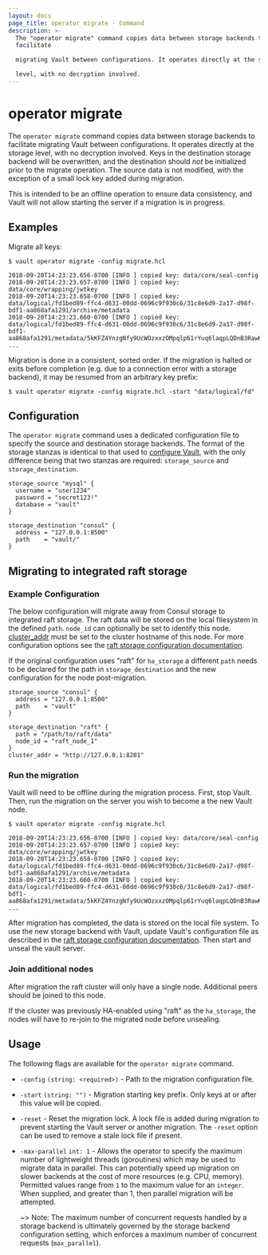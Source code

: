```yaml
---
layout: docs
page_title: operator migrate - Command
description: >-
  The "operator migrate" command copies data between storage backends to
  facilitate

  migrating Vault between configurations. It operates directly at the storage

  level, with no decryption involved.
---
```


# operator migrate

The `operator migrate` command copies data between storage backends to facilitate
migrating Vault between configurations. It operates directly at the storage
level, with no decryption involved. Keys in the destination storage backend will
be overwritten, and the destination should _not_ be initialized prior to the
migrate operation. The source data is not modified, with the exception of a small lock
key added during migration.

This is intended to be an offline operation to ensure data consistency, and Vault
will not allow starting the server if a migration is in progress.

## Examples

Migrate all keys:

```shell-session
$ vault operator migrate -config migrate.hcl

2018-09-20T14:23:23.656-0700 [INFO ] copied key: data/core/seal-config
2018-09-20T14:23:23.657-0700 [INFO ] copied key: data/core/wrapping/jwtkey
2018-09-20T14:23:23.658-0700 [INFO ] copied key: data/logical/fd1bed89-ffc4-d631-00dd-0696c9f930c6/31c8e6d9-2a17-d98f-bdf1-aa868afa1291/archive/metadata
2018-09-20T14:23:23.660-0700 [INFO ] copied key: data/logical/fd1bed89-ffc4-d631-00dd-0696c9f930c6/31c8e6d9-2a17-d98f-bdf1-aa868afa1291/metadata/5kKFZ4YnzgNfy9UcWOzxxzOMpqlp61rYuq6laqpLQDnB3RawKpqi7yBTrawj1P
...
```

Migration is done in a consistent, sorted order. If the migration is halted or
exits before completion (e.g. due to a connection error with a storage backend),
it may be resumed from an arbitrary key prefix:

```shell-session
$ vault operator migrate -config migrate.hcl -start "data/logical/fd"
```

## Configuration

The `operator migrate` command uses a dedicated configuration file to specify the source
and destination storage backends. The format of the storage stanzas is identical
to that used to [configure Vault](/docs/configuration/storage),
with the only difference being that two stanzas are required: `storage_source` and `storage_destination`.

```hcl
storage_source "mysql" {
  username = "user1234"
  password = "secret123!"
  database = "vault"
}

storage_destination "consul" {
  address = "127.0.0.1:8500"
  path    = "vault/"
}
```

## Migrating to integrated raft storage

### Example Configuration

The below configuration will migrate away from Consul storage to integrated
raft storage. The raft data will be stored on the local filesystem in the
defined `path`. `node_id` can optionally be set to identify this node.
[cluster_addr](/docs/configuration#cluster_addr) must be set to the
cluster hostname of this node. For more configuration options see the [raft
storage configuration documentation](/docs/configuration/storage/raft).

If the original configuration uses "raft" for `ha_storage` a different
`path` needs to be declared for the path in `storage_destination` and the new
configuration for the node post-migration.

```hcl
storage_source "consul" {
  address = "127.0.0.1:8500"
  path    = "vault"
}

storage_destination "raft" {
  path = "/path/to/raft/data"
  node_id = "raft_node_1"
}
cluster_addr = "http://127.0.0.1:8201"
```

### Run the migration

Vault will need to be offline during the migration process. First, stop Vault.
Then, run the migration on the server you wish to become a the new Vault node.

```shell-session
$ vault operator migrate -config migrate.hcl

2018-09-20T14:23:23.656-0700 [INFO ] copied key: data/core/seal-config
2018-09-20T14:23:23.657-0700 [INFO ] copied key: data/core/wrapping/jwtkey
2018-09-20T14:23:23.658-0700 [INFO ] copied key: data/logical/fd1bed89-ffc4-d631-00dd-0696c9f930c6/31c8e6d9-2a17-d98f-bdf1-aa868afa1291/archive/metadata
2018-09-20T14:23:23.660-0700 [INFO ] copied key: data/logical/fd1bed89-ffc4-d631-00dd-0696c9f930c6/31c8e6d9-2a17-d98f-bdf1-aa868afa1291/metadata/5kKFZ4YnzgNfy9UcWOzxxzOMpqlp61rYuq6laqpLQDnB3RawKpqi7yBTrawj1P
...
```

After migration has completed, the data is stored on the local file system. To
use the new storage backend with Vault, update Vault's configuration file as
described in the [raft storage configuration
documentation](/docs/configuration/storage/raft). Then start and unseal the
vault server.

### Join additional nodes

After migration the raft cluster will only have a single node. Additional peers
should be joined to this node.

If the cluster was previously HA-enabled using "raft" as the `ha_storage`, the
nodes will have to re-join to the migrated node before unsealing.

## Usage

The following flags are available for the `operator migrate` command.

- `-config` `(string: <required>)` - Path to the migration configuration file.

- `-start` `(string: "")` - Migration starting key prefix. Only keys at or after this value will be copied.

- `-reset` - Reset the migration lock. A lock file is added during migration to prevent
  starting the Vault server or another migration. The `-reset` option can be used to
  remove a stale lock file if present.

- `-max-parallel` `int: 1` - Allows the operator to specify the maximum number of lightweight threads (goroutines)
  which may be used to migrate data in parallel. This can potentially speed up migration on slower backends at
  the cost of more resources (e.g. CPU, memory). Permitted values range from `1` to the maximum value
  for an `integer`. When supplied, and greater than 1, then parallel migration will be attempted.

  ~> Note: The maximum number of concurrent requests handled by a storage backend is ultimately governed by the
  storage backend configuration setting, which enforces a maximum number of concurrent requests (`max_parallel`).
